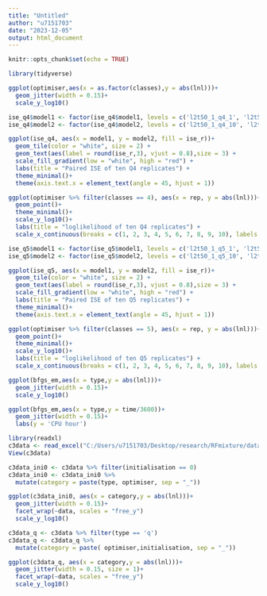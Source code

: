 ```yaml
---
title: "Untitled"
author: "u7151703"
date: "2023-12-05"
output: html_document
---
```


```r
knitr::opts_chunk$set(echo = TRUE)
```


```r
library(tidyverse)
```


```r
ggplot(optimiser,aes(x = as.factor(classes),y = abs(lnl)))+
  geom_jitter(width = 0.15)+
  scale_y_log10()
```

```r
ise_q4$model1 <- factor(ise_q4$model1, levels = c('l2t50_1_q4_1', 'l2t50_1_q4_2', 'l2t50_1_q4_3', 'l2t50_1_q4_4', 'l2t50_1_q4_5', 'l2t50_1_q4_6', 'l2t50_1_q4_7', 'l2t50_1_q4_8', 'l2t50_1_q4_9', 'l2t50_1_q4_10'))
ise_q4$model2 <- factor(ise_q4$model2, levels = c('l2t50_1_q4_10', 'l2t50_1_q4_9', 'l2t50_1_q4_8', 'l2t50_1_q4_7', 'l2t50_1_q4_6', 'l2t50_1_q4_5', 'l2t50_1_q4_4', 'l2t50_1_q4_3', 'l2t50_1_q4_2', 'l2t50_1_q4_1'))

ggplot(ise_q4, aes(x = model1, y = model2, fill = ise_r))+
  geom_tile(color = "white", size = 2) +
  geom_text(aes(label = round(ise_r,3), vjust = 0.8),size = 3) + 
  scale_fill_gradient(low = "white", high = "red") +
  labs(title = "Paired ISE of ten Q4 replicates") +
  theme_minimal()+
  theme(axis.text.x = element_text(angle = 45, hjust = 1))
```

```r
ggplot(optimiser %>% filter(classes == 4), aes(x = rep, y = abs(lnl)))+
  geom_point()+
  theme_minimal()+
  scale_y_log10()+
  labs(title = "loglikelihood of ten Q4 replicates") +
  scale_x_continuous(breaks = c(1, 2, 3, 4, 5, 6, 7, 8, 9, 10), labels = c(1, 2, 3, 4, 5, 6, 7, 8, 9, 10))
```

```r
ise_q5$model1 <- factor(ise_q5$model1, levels = c('l2t50_1_q5_1', 'l2t50_1_q5_2', 'l2t50_1_q5_3', 'l2t50_1_q5_4', 'l2t50_1_q5_5', 'l2t50_1_q5_6', 'l2t50_1_q5_7', 'l2t50_1_q5_8', 'l2t50_1_q5_9', 'l2t50_1_q5_10'))
ise_q5$model2 <- factor(ise_q5$model2, levels = c('l2t50_1_q5_10', 'l2t50_1_q5_9', 'l2t50_1_q5_8', 'l2t50_1_q5_7', 'l2t50_1_q5_6', 'l2t50_1_q5_5', 'l2t50_1_q5_4', 'l2t50_1_q5_3', 'l2t50_1_q5_2', 'l2t50_1_q5_1'))

ggplot(ise_q5, aes(x = model1, y = model2, fill = ise_r))+
  geom_tile(color = "white", size = 2) +
  geom_text(aes(label = round(ise_r,3), vjust = 0.8),size = 3) + 
  scale_fill_gradient(low = "white", high = "red") +
  labs(title = "Paired ISE of ten Q5 replicates") +
  theme_minimal()+
  theme(axis.text.x = element_text(angle = 45, hjust = 1))
```

```r
ggplot(optimiser %>% filter(classes == 5), aes(x = rep, y = abs(lnl)))+
  geom_point()+
  theme_minimal()+
  scale_y_log10()+
  labs(title = "loglikelihood of ten Q5 replicates") +
  scale_x_continuous(breaks = c(1, 2, 3, 4, 5, 6, 7, 8, 9, 10), labels = c(1, 2, 3, 4, 5, 6, 7, 8, 9, 10))
```

```r
ggplot(bfgs_em,aes(x = type,y = abs(lnl)))+
  geom_jitter(width = 0.15)+
  scale_y_log10()
```

```r
ggplot(bfgs_em,aes(x = type,y = time/3600))+
  geom_jitter(width = 0.15)+
  labs(y = 'CPU hour')
```

```r
library(readxl)
c3data <- read_excel("C:/Users/u7151703/Desktop/research/RFmixture/data/mammal_rep/likelihood.xlsx")
View(c3data)
```


```r
c3data_ini0 <- c3data %>% filter(initialisation == 0)
c3data_ini0 <- c3data_ini0 %>%
  mutate(category = paste(type, optimiser, sep = "_"))
```

```r
ggplot(c3data_ini0, aes(x = category,y = abs(lnl)))+
  geom_jitter(width = 0.15)+
  facet_wrap(~data, scales = "free_y")
  scale_y_log10()
```



```r
c3data_q <- c3data %>% filter(type == 'q')
c3data_q <- c3data_q %>%
  mutate(category = paste( optimiser,initialisation, sep = "_"))
```

```r
ggplot(c3data_q, aes(x = category,y = abs(lnl)))+
  geom_jitter(width = 0.15, size = 1)+
  facet_wrap(~data, scales = "free_y")
  scale_y_log10()
```

